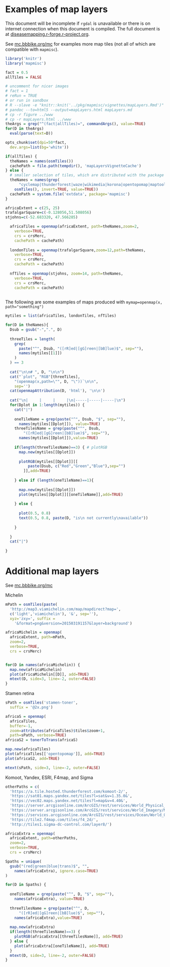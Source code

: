 <!--
%\VignetteEngine{knitr::knitr}
%\VignetteIndexEntry{Examples of map layers}
-->


# Examples of map layers


This document will be incomplete if `rgdal` is unavailable or there is on
internet connection when this document is compiled.  The full document is at
[diseasemapping.r-forge.r-project.org](http://diseasemapping.r-forge.r-project.org).

See [mc.bbbike.org/mc](http://mc.bbbike.org/mc/) for examples more map tiles 
(not all of which are compatible with `mapmisc`).


```r
library('knitr')
library('mapmisc')

fact = 0.5
allTiles = FALSE

# uncomment for nicer images
# fact = 1 
# reRun = TRUE
# or run in sandbox	
# R --slave -e "knitr::knit('../pkg/mapmisc/vignettes/mapLayers.Rmd')" fact=1 allTiles=TRUE
# pandoc --to=html5 --output=mapLayers.html mapLayers.md
# cp -r figure ../www
# cp -r mapLayers.html ../www
theArgs = grep("^(fact|allTiles)=", commandArgs(), value=TRUE)
for(D in theArgs)
  eval(parse(text=D))

opts_chunk$set(dpi=50*fact, 
  dev.args=list(bg='white'))	

if(allTiles) {
  theNames = names(osmTiles())
  cachePath = file.path(tempdir(), 'mapLayersVignetteCache')
} else {
  # smaller selection of tiles, which are distributed with the package
  theNames = names(grep(
      "cyclemap|thunderforest|waze|wikimedia|korona|opentopomap|maptoolkit|nrcan", 
    osmTiles(), invert=TRUE, value=TRUE))
  cachePath = system.file('extdata', package='mapmisc')
}

```

```r
africaExtent = c(25, 25)
trafalgarSquare=c(-0.128056,51.508056)
stjohns=c(-52.683320, 47.566285)
```


```r

  africaTiles = openmap(africaExtent, path=theNames,zoom=2,
    verbose=TRUE, 
    crs = crsMerc, 
    cachePath = cachePath)
  
  londonTiles = openmap(trafalgarSquare,zoom=12,path=theNames,
    verbose=TRUE, 
    crs = crsMerc, 
    cachePath = cachePath)
  
  nfTiles = openmap(stjohns, zoom=14, path=theNames,
    verbose=TRUE, 
    crs = crsMerc, 
    cachePath = cachePath)
  
```


The following are some examples of maps produced with `mymap=openmap(x, path="something")`


```r


mytiles = list(africaTiles, londonTiles, nfTiles)

for(D in theNames){
  Dsub = gsub("-",".", D)
  
  threeTiles = length(
    grep(
      paste("^", Dsub, "([rR]ed|[gG]reen|[bB]lue)$", sep=""), 
      names(mytiles[[1]])
    )
  ) == 3
  
  cat("\n\n# ", D, "\n\n")
  cat("`plot", "RGB"[threeTiles], 
    "(openmap(x,path=\"", D, "\"))`\n\n", 
    sep='')
  cat(openmapAttribution(D, 'html'), '\n\n')
  
  cat("\n|     |     |     |\n|-----|-----|-----|\n")
  for(Dplot in 1:length(mytiles)) {
    cat("|")
    
    oneTileName = grep(paste("^", Dsub, "$", sep=""), 
      names(mytiles[[Dplot]]), value=TRUE)
    threeTilesName = grep(paste("^", Dsub, 
        "([rR]ed|[gG]reen|[bB]lue)$", sep=""), 
      names(mytiles[[Dplot]]),value=TRUE)
    
    if(length(threeTilesName)==3) { # plotRGB
      map.new(mytiles[[Dplot]])
      
      plotRGB(mytiles[[Dplot]][[
          paste(Dsub, c("Red","Green","Blue"),sep="")
        ]],add=TRUE)
      
    } else if (length(oneTileName)==1){
      
      map.new(mytiles[[Dplot]])
      plot(mytiles[[Dplot]][[oneTileName]],add=TRUE)
      
    } else {
      
      plot(0.5, 0.8)
      text(0.5, 0.8, paste(D, "is\n not currently\navailable"))
      
    }
    
  }
  cat("|")
  
}

```

# Additional map layers

See [mc.bbbike.org/mc](http://mc.bbbike.org/mc/) 

Michelin
    
```r

mPath = osmTiles(paste(
  'http://map3.viamichelin.com/map/mapdirect?map=',
  c('light','viamichelin'), '&', sep=''),
  xyz='zxy=', suffix = 
    '&format=png&version=201503191157&layer=background')

africaMichelin = openmap(
  africaExtent, path=mPath,
  zoom=2,
  verbose=TRUE, 
  crs = crsMerc)


for(D in names(africaMichelin)) {
  map.new(africaMichelin)
  plot(africaMichelin[[D]], add=TRUE)
  mtext(D, side=3, line=-2, outer=FALSE)
}

```
Stamen retina

   
```r

sPath = osmTiles('stamen-toner', 
  suffix = '@2x.png')

africaS = openmap(
  africaTiles, 
  buffer=-1,
  zoom=attributes(africaTiles)$tiles$zoom+1,
  path=sPath, verbose=TRUE)
africaS2 = tonerToTrans(africaS)

map.new(africaTiles)
plot(africaTiles[['opentopomap']], add=TRUE)
plot(africaS2, add=TRUE)

mtext(sPath, side=3, line=-2, outer=FALSE)
```


Komoot, Yandex, ESRI, F4map, and Sigma

```r

otherPaths = c(
  'https://a.tile.hosted.thunderforest.com/komoot-2/',
  'https://sat01.maps.yandex.net/tiles?l=sat&v=1.35.0&',
  'https://vec02.maps.yandex.net/tiles?l=map&v=4.40&',
  'https://server.arcgisonline.com/ArcGIS/rest/services/World_Physical_Map/MapServer/tile/',
  'https://server.arcgisonline.com/ArcGIS/rest/services/World_Imagery/MapServer/tile/',
  'https://services.arcgisonline.com/ArcGIS/rest/services/Ocean/World_Ocean_Base/MapServer/tile/',
  'https://tile2.f4map.com/tiles/f4_2d/',
  'http://tiles1.sigma-dc-control.com/layer8/')

africaExtra = openmap(
  africaExtent, path=otherPaths,
  zoom=2,
  verbose=TRUE, 
  crs = crsMerc)

Spaths = unique(
  gsub("(red|green|blue|trans)$", "",
    names(africaExtra), ignore.case=TRUE)
)

for(D in Spaths) {
  
  oneTileName = grep(paste("^", D, "$", sep=""), 
    names(africaExtra), value=TRUE)
  
  threeTilesName = grep(paste("^", D, 
      "([rR]ed|[gG]reen|[bB]lue)$", sep=""), 
    names(africaExtra),value=TRUE)
  
  map.new(africaExtra)
  if(length(threeTilesName)==3) {
    plotRGB(africaExtra[[threeTilesName]], add=TRUE)
  } else {
    plot(africaExtra[[oneTileName]], add=TRUE)
  }
  mtext(D, side=3, line=-2, outer=FALSE)
}

``` 


